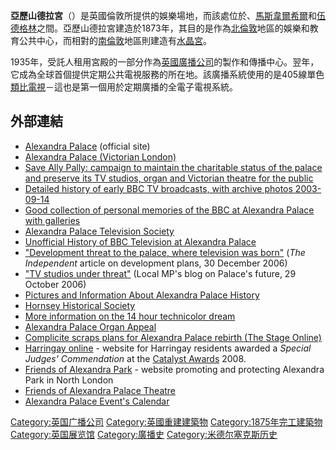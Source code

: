 {{Infobox stadium
|stadium_name=Alexandra Palace
|nickname=Ally Pally
|image=[[Image:Alex_palace1.jpg|200px]]
| borough = [[哈林蓋區|哈林蓋區]]
|location=英國倫敦
|opened={{Start date and age|1873|05|24|df=yes}}（最早的建築）<br />{{Start date and age|1875|05|01|df=yes}}（現在的建築）
|owner=[[哈林蓋區|哈林蓋區]]區議會
|operator=Alexandra Park and Palace Charitable Trust
| website={{URL|www.alexandrapalace.com}}
| publictransit       ={{Tsl|en|Alexandra Palace railway station|亞歷山德拉宮站}}<br />{{Tsl|en|Wood Green tube station|伍德格林地鐵站}}<br />[[倫敦巴士|倫敦巴士]]W3
}}
'''亞歷山德拉宮'''（{{Lang-en|'''Alexandra Palace'''}}）是英國倫敦{{Link-en|亞歷山德拉公園 (倫敦)|Alexandra Park, London|亞歷山德拉公園}}所提供的娛樂場地，而該處位於{{Link-en|合恩賽|Hornsey}}、[[馬斯韋爾希爾|馬斯韋爾希爾]]和[[伍德格林|伍德格林]]之間。亞歷山德拉宮建造於1873年，其目的是作為[[北倫敦|北倫敦]]地區的娛樂和教育公共中心，而相對的[[南倫敦|南倫敦]]地區則建造有[[水晶宮|水晶宮]]。

1935年，受託人租用宮殿的一部分作為[[英國廣播公司|英國廣播公司]]的製作和傳播中心。翌年，它成為全球首個提供定期公共電視服務的所在地。該廣播系統使用的是405線單色[[類比電視|類比電視]]－這也是第一個用於定期廣播的全電子電視系統。

== 外部連結 ==
{{Commons category|Alexandra Palace}}
* [http://www.alexandrapalace.com/ Alexandra Palace]{{Wayback|url=http://www.alexandrapalace.com/ |date=20110212005019 }} (official site)
* [http://www.victorianlondon.org/buildings/alexandrapalace.htm Alexandra Palace (Victorian London)] {{Wayback|url=http://www.victorianlondon.org/buildings/alexandrapalace.htm |date=20201202085030 }}
* [http://www.saveallypally.com Save Ally Pally: campaign to maintain the charitable status of the palace and preserve its TV studios, organ and Victorian theatre for the public] {{Wayback|url=http://www.saveallypally.com/ |date=20210206205901 }}
* [http://www.transdiffusion.org/emc/baird/ally_pally/ Detailed history of early BBC TV broadcasts, with archive photos 2003-09-14] {{Wayback|url=http://www.transdiffusion.org/emc/baird/ally_pally/ |date=20080830003206 }}
* [http://www.bbctv-ap.co.uk/bbctvp1.htm Good collection of personal memories of the BBC at Alexandra Palace with galleries] {{Wayback|url=http://www.bbctv-ap.co.uk/bbctvp1.htm |date=20201206021520 }}
* [http://www.apts.org.uk Alexandra Palace Television Society] {{Wayback|url=http://www.apts.org.uk/ |date=20201102234346 }}
* [https://web.archive.org/web/20070603161037/http://www.tvstudiohistory.co.uk/old%20bbc%20studios.htm#alexandra#alexandra Unofficial History of BBC Television at Alexandra Palace]
* [http://www.independent.co.uk//eceRedirect?articleId=2112597&pubId=55 "Development threat to the palace, where television was born"] {{Wayback|url=http://www.independent.co.uk//eceRedirect?articleId=2112597&pubId=55 |date=20070927205832 }} (''The Independent'' article on development plans, 30 December 2006)
* [http://www.lynnefeatherstone.org/2006/10/birthplace-of-tv-at-alexandra-palace.htm "TV studios under threat"] {{Wayback|url=http://www.lynnefeatherstone.org/2006/10/birthplace-of-tv-at-alexandra-palace.htm |date=20131224174224 }} (Local MP's blog on Palace's future, 29 October 2006)
* [http://www.londonarchitecture.co.uk/Building/280/United_Kingdom/England/London/Wood_Green/N22/Alexandra_Palace.php Pictures and Information About Alexandra Palace History] {{Wayback|url=http://www.londonarchitecture.co.uk/Building/280/United_Kingdom/England/London/Wood_Green/N22/Alexandra_Palace.php |date=20201001050832 }}
* [http://www.hornseyhistorical.org.uk Hornsey Historical Society] {{Wayback|url=http://www.hornseyhistorical.org.uk/ |date=20210205104646 }}
* [https://web.archive.org/web/20040804033745/http://www.furious.com/perfect/sydbarrett.html More information on the 14 hour technicolor dream]
* [http://www.allypallyorgan.org.uk Alexandra Palace Organ Appeal] {{Wayback|url=http://www.allypallyorgan.org.uk/ |date=20201125221211 }}
* [http://www.thestage.co.uk/news/newsstory.php/6411/complicite-scraps-plans-for-alexandra-palace Complicite scraps plans for Alexandra Palace rebirth (The Stage Online)] {{Wayback|url=http://www.thestage.co.uk/news/newsstory.php/6411/complicite-scraps-plans-for-alexandra-palace |date=20120921002938 }}
* [http://www.harringayonline.com/  Harringay online] {{Wayback|url=http://www.harringayonline.com/ |date=20210118192411 }} - website for Harringay residents awarded a ''Special Judges' Commendation'' at the [https://web.archive.org/web/20080724082524/http://ukcatalystawards.com/ Catalyst Awards] 2008.
* [http://www.friendsofalexandrapark.org/  Friends of Alexandra Park] {{Wayback|url=http://www.friendsofalexandrapark.org/ |date=20201123170015 }} - website promoting and protecting Alexandra Park in North London
* [http://www.friendsofalexandrapalacetheatre.org.uk/  Friends of Alexandra Palace Theatre]
* [https://web.archive.org/web/20140126044040/http://www.exhibitioncentrehotels.com/venues/alexandra-palace.aspx Alexandra Palace Event's Calendar]

{{倫敦地標}}
{{BBC}}
{{Authority control}}

[[Category:英国广播公司|Category:英国广播公司]]
[[Category:英國重建建築物|Category:英國重建建築物]]
[[Category:1875年完工建築物|Category:1875年完工建築物]]
[[Category:英国展览馆|Category:英国展览馆]]
[[Category:廣播史|Category:廣播史]]
[[Category:米德尔塞克斯历史|Category:米德尔塞克斯历史]]